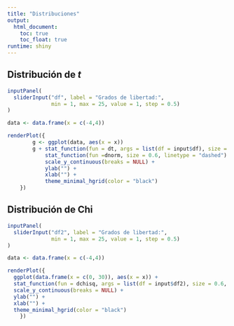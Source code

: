 ```yaml
---
title: "Distribuciones"
output:
  html_document:
    toc: true
    toc_float: true
runtime: shiny
---
```


## Distribución de $t$

```r
inputPanel(
  sliderInput("df", label = "Grados de libertad:",
              min = 1, max = 25, value = 1, step = 0.5)
)

data <- data.frame(x = c(-4,4))

renderPlot({
        g <- ggplot(data, aes(x = x))
        g + stat_function(fun = dt, args = list(df = input$df), size = 0.6, color = "red") +
            stat_function(fun =dnorm, size = 0.6, linetype = "dashed") +
            scale_y_continuous(breaks = NULL) +
            ylab("") +
            xlab("") +
            theme_minimal_hgrid(color = "black")
    })
```

## Distribución de Chi

```r
inputPanel(
  sliderInput("df2", label = "Grados de libertad:",
              min = 1, max = 25, value = 1, step = 0.5)
)

data <- data.frame(x = c(-4,4))

renderPlot({
  ggplot(data.frame(x = c(0, 30)), aes(x = x)) +
  stat_function(fun = dchisq, args = list(df = input$df2), size = 0.6, color = "red") +
  scale_y_continuous(breaks = NULL) +
  ylab("") +
  xlab("") +
  theme_minimal_hgrid(color = "black")
    })
```


